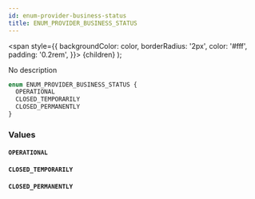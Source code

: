 ```yaml
---
id: enum-provider-business-status
title: ENUM_PROVIDER_BUSINESS_STATUS
---
```


<span
style={{
      backgroundColor: color,
      borderRadius: '2px',
      color: '#fff',
      padding: '0.2rem',
    }}>
{children}
</span>
);

No description

```graphql
enum ENUM_PROVIDER_BUSINESS_STATUS {
  OPERATIONAL
  CLOSED_TEMPORARILY
  CLOSED_PERMANENTLY
}
```

### Values

#### `OPERATIONAL`

#### `CLOSED_TEMPORARILY`

#### `CLOSED_PERMANENTLY`
